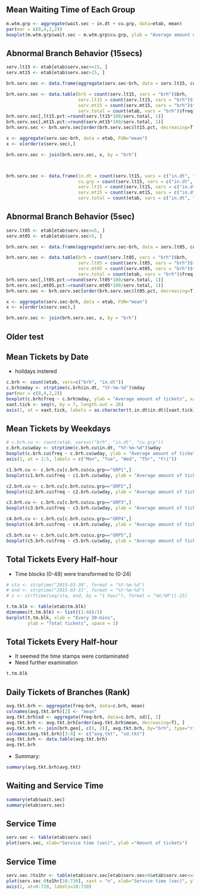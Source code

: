 
## Mean Waiting Time of Each Group
```r
m.wtm.grp <- aggregate(wait.sec ~ in.dt + cu.grp, data=etab, mean)
par(mar = c(8,4,2,2))
boxplot(m.wtm.grp$wait.sec ~ m.wtm.grp$cu.grp, ylab = "Average amount of tickets", xaxt = "n")
```



## Abnormal Branch Behavior (15secs)  
```r
serv.lt15 <- etab[etab$serv.sec<=15, ]
serv.mt15 <- etab[etab$serv.sec>15, ]

brh.serv.sec <- data.frame(aggregate(serv.sec~brh, data = serv.lt15, count))

brh.serv.sec <- data.table(brh = count(serv.lt15, vars = "brh")$brh,
                           serv.lt15 = count(serv.lt15, vars = "brh")$freq,
                           serv.mt15 = count(serv.mt15, vars = "brh")$freq,
                           serv.total = count(etab, vars = "brh")$freq)
brh.serv.sec[,lt15.pct:=round(serv.lt15*100/serv.total, 1)]
brh.serv.sec[,mt15.pct:=round(serv.mt15*100/serv.total, 1)]
brh.serv.sec <- brh.serv.sec[order(brh.serv.sec$lt15.pct, decreasing=T),]

x <- aggregate(serv.sec~brh, data = etab, FUN="mean")
x <- x[order(x$serv.sec),]

brh.serv.sec <- join(brh.serv.sec, x, by = "brh")



brh.serv.sec <- data.frame(in.dt = count(serv.lt15, vars = c("in.dt", "cu.grp"))$in.dt,
                           cu.grp = count(serv.lt15, vars = c("in.dt", "cu.grp"))$cu.grp,                           
                           serv.lt15 = count(serv.lt15, vars = c("in.dt", "cu.grp"))$freq,
                           serv.mt15 = count(serv.mt15, vars = c("in.dt", "cu.grp"))$freq,
                           serv.total = count(etab, vars = c("in.dt", "cu.grp"))$freq)


```  


## Abnormal Branch Behavior (5sec)  
```r
serv.lt05 <- etab[etab$serv.sec<=5, ]
serv.mt05 <- etab[etab$serv.sec>5, ]

brh.serv.sec <- data.frame(aggregate(serv.sec~brh, data = serv.lt05, count))

brh.serv.sec <- data.table(brh = count(serv.lt05, vars = "brh")$brh,
                           serv.lt05 = count(serv.lt05, vars = "brh")$freq,
                           serv.mt05 = count(serv.mt05, vars = "brh")$freq,
                           serv.total = count(etab, vars = "brh")$freq)
brh.serv.sec[,lt05.pct:=round(serv.lt05*100/serv.total, 1)]
brh.serv.sec[,mt05.pct:=round(serv.mt05*100/serv.total, 1)]
brh.serv.sec <- brh.serv.sec[order(brh.serv.sec$lt05.pct, decreasing=T),]

x <- aggregate(serv.sec~brh, data = etab, FUN="mean")
x <- x[order(x$serv.sec),]

brh.serv.sec <- join(brh.serv.sec, x, by = "brh")
```  


## Older test  


## Mean Tickets by Date  
- hoildays instered
```r
c.brh <- count(etab, vars=c("brh", "in.dt"))
c.brh$mday <- strptime(c.brh$in.dt, "%Y-%m-%d")$mday
par(mar = c(8,4,2,2))
boxplot(c.brh$freq ~ c.brh$mday, ylab = "Average amount of tickets", xaxt = "n")
xaxt.tick <- seq(6, by = 7, length.out = 26)
axis(1, at = xaxt.tick, labels = as.character(t.in.dt$in.dt)[xaxt.tick], las = 2)
```  


## Mean Tickets by Weekdays
```r
# c.brh.cu <- count(etab, vars=c("brh", "in.dt", "cu.grp"))
c.brh.cu$wday <- strptime(c.brh.cu$in.dt, "%Y-%m-%d")$wday
boxplot(c.brh.cu$freq ~ c.brh.cu$wday, ylab = "Average amount of tickets", xaxt = "n")
axis(1, at = 1:5, labels = c("Mon", "Tue", "Wed", "Thr", "Fri"))

c1.brh.cu <- c.brh.cu[c.brh.cu$cu.grp=="GRP1",]
boxplot(c1.brh.cu$freq ~ c1.brh.cu$wday, ylab = "Average amount of tickets", xaxt = "n")

c2.brh.cu <- c.brh.cu[c.brh.cu$cu.grp=="GRP2",]
boxplot(c2.brh.cu$freq ~ c2.brh.cu$wday, ylab = "Average amount of tickets", xaxt = "n")

c3.brh.cu <- c.brh.cu[c.brh.cu$cu.grp=="GRP3",]
boxplot(c3.brh.cu$freq ~ c3.brh.cu$wday, ylab = "Average amount of tickets", xaxt = "n")

c4.brh.cu <- c.brh.cu[c.brh.cu$cu.grp=="GRP4",]
boxplot(c4.brh.cu$freq ~ c4.brh.cu$wday, ylab = "Average amount of tickets", xaxt = "n")

c5.brh.cu <- c.brh.cu[c.brh.cu$cu.grp=="GRP5",]
boxplot(c5.brh.cu$freq ~ c5.brh.cu$wday, ylab = "Average amount of tickets", xaxt = "n")
```  


## Total Tickets Every Half-hour  
- Time blocks (0-48) were transformed to (0-24)  
```r
# sta <- strptime("2015-03-30", format = "%Y-%m-%d")
# end <- strptime("2015-03-31", format = "%Y-%m-%d")
# s <- strftime(seq(sta, end, by = "1 hour"), format = "%H:%M")[-25]

t.tm.blk <- table(etab$tm.blk)
dimnames(t.tm.blk) <- list((1:48)/2)
barplot(t.tm.blk, xlab = "Every 30-mins",
        ylab = "Total tickets", space = 1)
```  


## Total Tickets Every Half-hour  
- It seemed the time stamps were contaminated  
- Need further examination
```r
t.tm.blk
```  


## Daily Tickets of Branches (Rank)  
```r
avg.tkt.brh <- aggregate(freq~brh, data=c.brh, mean)
colnames(avg.tkt.brh)[2] <- "mean"
avg.tkt.brh$sd <- aggregate(freq~brh, data=c.brh, sd)[, 2]
avg.tkt.brh <- avg.tkt.brh[order(avg.tkt.brh$mean, decreasing=T), ]
avg.tkt.brh <- join(brh.geo[, c(1, 2)], avg.tkt.brh, by="brh", type="right")
colnames(avg.tkt.brh)[3:4] <- c("avg.tkt", "sd.tkt")
avg.tkt.brh <- data.table(avg.tkt.brh)
avg.tkt.brh
```  
- Summary:
```r
summary(avg.tkt.brh$avg.tkt)
```  


## Waiting and Service Time  
```r
summary(etab$wait.sec)
summary(etab$serv.sec)
```  


## Service Time  
```r
serv.sec <- table(etab$serv.sec)
plot(serv.sec, xlab="Service time (sec)", ylab ="Amount of tickets")
```  


## Service Time  
```r
serv.sec.0to1hr <- table(etab$serv.sec[etab$serv.sec>0&etab$serv.sec<=3600])
plot(serv.sec.0to1hr[10:730], xaxt = "n", xlab="Service time (sec)", ylab ="Amount of tickets")
axis(1, at=0:720, labels=10:730)
```  